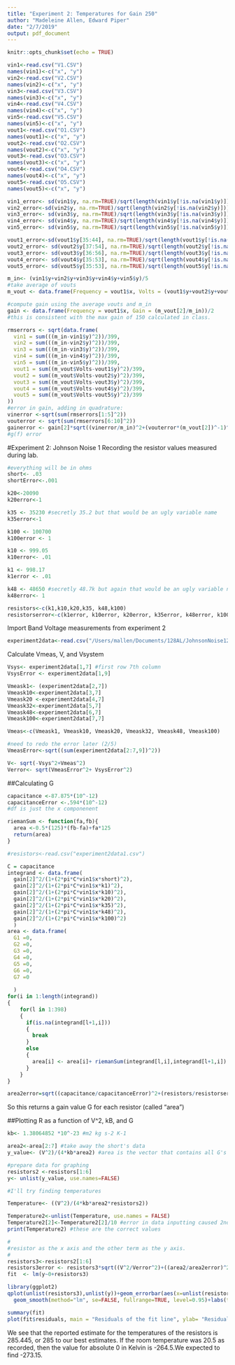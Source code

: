 ```yaml
---
title: "Experiment 2: Temperatures for Gain 250"
author: "Madeleine Allen, Edward Piper"
date: "2/7/2019"
output: pdf_document
---
```


```r
knitr::opts_chunk$set(echo = TRUE)
```

```r
vin1<-read.csv("V1.CSV")
names(vin1)<-c("x", "y")
vin2<-read.csv("V2.CSV")
names(vin2)<-c("x", "y")
vin3<-read.csv("V3.CSV")
names(vin3)<-c("x", "y")
vin4<-read.csv("V4.CSV")
names(vin4)<-c("x", "y")
vin5<-read.csv("V5.CSV")
names(vin5)<-c("x", "y")
vout1<-read.csv("O1.CSV")
names(vout1)<-c("x", "y")
vout2<-read.csv("O2.CSV")
names(vout2)<-c("x", "y")
vout3<-read.csv("O3.CSV")
names(vout3)<-c("x", "y")
vout4<-read.csv("O4.CSV")
names(vout4)<-c("x", "y")
vout5<-read.csv("O5.CSV")
names(vout5)<-c("x", "y")
```


```r
vin1_error<- sd(vin1$y, na.rm=TRUE)/sqrt(length(vin1$y[!is.na(vin1$y)]))
vin2_error<-sd(vin2$y, na.rm=TRUE)/sqrt(length(vin2$y[!is.na(vin2$y)]))
vin3_error<- sd(vin3$y, na.rm=TRUE)/sqrt(length(vin3$y[!is.na(vin3$y)]))
vin4_error<- sd(vin4$y, na.rm=TRUE)/sqrt(length(vin4$y[!is.na(vin4$y)]))
vin5_error<- sd(vin5$y, na.rm=TRUE)/sqrt(length(vin5$y[!is.na(vin5$y)]))

vout1_error<-sd(vout1$y[35:44], na.rm=TRUE)/sqrt(length(vout1$y[!is.na(vout1$y)]))
vout2_error<- sd(vout2$y[37:54], na.rm=TRUE)/sqrt(length(vout2$y[!is.na(vout2$y)]))
vout3_error<- sd(vout3$y[36:56], na.rm=TRUE)/sqrt(length(vout3$y[!is.na(vout3$y)]))
vout4_error<- sd(vout4$y[35:53], na.rm=TRUE)/sqrt(length(vout4$y[!is.na(vout4$y)]))
vout5_error<- sd(vout5$y[35:53], na.rm=TRUE)/sqrt(length(vout5$y[!is.na(vout5$y)]))
```

```r
m_in<- (vin1$y+vin2$y+vin3$y+vin4$y+vin5$y)/5
#take average of vouts
m_vout <- data.frame(Frequency = vout1$x, Volts = (vout1$y+vout2$y+vout3$y+vout4$y+vout5$y)/5)
```

```r
#compute gain using the average vouts and m_in
gain <- data.frame(Frequency = vout1$x, Gain = (m_vout[2]/m_in))/2
#this is consistent with the max gain of 150 calculated in class.
```

```r
rmserrors <- sqrt(data.frame(
  vin1 = sum(((m_in-vin1$y)^2))/399, 
  vin2 = sum(((m_in-vin2$y)^2))/399,
  vin3 = sum(((m_in-vin3$y)^2))/399,
  vin4 = sum(((m_in-vin4$y)^2))/399,
  vin5 = sum(((m_in-vin5$y)^2))/399,
  vout1 = sum((m_vout$Volts-vout1$y)^2)/399,
  vout2 = sum((m_vout$Volts-vout2$y)^2)/399,
  vout3 = sum((m_vout$Volts-vout3$y)^2)/399,
  vout4 = sum((m_vout$Volts-vout4$y)^2)/399,
  vout5 = sum((m_vout$Volts-vout5$y)^2)/399
))
#error in gain, adding in quadrature: 
vinerror <-sqrt(sum(rmserrors[1:5]^2))
vouterror <- sqrt(sum(rmserrors[6:10]^2))
gainerror <- gain[2]*sqrt((vinerror/m_in)^2+(vouterror*(m_vout[2])^-1)^2)
#g(f) error
```

#Experiment 2: Johnson Noise 1
Recording the resistor values measured during lab.
```r
#everything will be in ohms 
short<- .03
shortError<-.001

k20<-20090
k20error<-1

k35 <- 35230 #secretly 35.2 but that would be an ugly variable name
k35error<-1

k100 <- 100700
k100error <- 1

k10 <- 999.05
k10error<- .01

k1 <- 998.17
k1error <- .01

k48 <- 48650 #secretly 48.7k but again that would be an ugly variable name
k48error<- 1

resistors<-c(k1,k10,k20,k35, k48,k100)
resistorserror<-c(k1error, k10error, k20error, k35error, k48error, k100error)
```

Import Band Voltage measurements from experiment 2
```r
experiment2data<-read.csv("/Users/mallen/Documents/128AL/JohnsonNoise128AL/experiment2data2.csv")
```

Calculate Vmeas, V, and Vsystem
```r
Vsys<- experiment2data[1,7] #first row 7th column
VsysError <- experiment2data[1,9]

Vmeask1<- (experiment2data[2,7])
Vmeask10<-experiment2data[3,7]
Vmeask20 <-experiment2data[4,7]
Vmeask32<-experiment2data[5,7]
Vmeask48<-experiment2data[6,7]
Vmeask100<-experiment2data[7,7]

Vmeas<-c(Vmeask1, Vmeask10, Vmeask20, Vmeask32, Vmeask48, Vmeask100)

#need to redo the error later (2/5)
VmeasError<-sqrt((sum(experiment2data[2:7,9])^2))

V<- sqrt(-Vsys^2+Vmeas^2)
Verror<- sqrt(VmeasError^2+ VsysError^2)
```

##Calculating G

```r
capacitance <-87.875*(10^-12)
capacitanceError <-.594*(10^-12)
#df is just the x componenent

riemanSum <- function(fa,fb){
  area <-0.5*(125)*(fb-fa)+fa*125
  return(area)
}

#resistors<-read.csv("experiment2data1.csv")

C = capacitance
integrand <- data.frame(
  gain[2]^2/(1+(2*pi*C*vin1$x*short)^2),
  gain[2]^2/(1+(2*pi*C*vin1$x*k1)^2),
  gain[2]^2/(1+(2*pi*C*vin1$x*k10)^2),
  gain[2]^2/(1+(2*pi*C*vin1$x*k20)^2),
  gain[2]^2/(1+(2*pi*C*vin1$x*k35)^2),
  gain[2]^2/(1+(2*pi*C*vin1$x*k48)^2),
  gain[2]^2/(1+(2*pi*C*vin1$x*k100)^2)
  )
area <- data.frame(
  G1 =0,
  G2 =0,
  G3 =0,
  G4 =0,
  G5 =0,
  G6 =0,
  G7 =0
  
  )
for(i in 1:length(integrand))
{
    for(l in 1:398)
    {
      if(is.na(integrand[l+1,i]))
      {
        break
      }
      else
      {
        area[i] <- area[i]+ riemanSum(integrand[l,i],integrand[l+1,i])
      }
    }
}

area2error=sqrt((capacitance/capacitanceError)^2+(resistors/resistorserror)^2)
```

So this returns a gain value G for each resistor (called "area")

##Plotting R as a function of V^2, kB, and G
```r
kb<- 1.38064852 *10^-23 #m2 kg s-2 K-1

area2<-area[2:7] #take away the short's data
y_value<- (V^2)/(4*kb*area2) #area is the vector that contains all G's

#prepare data for graphing
resistors2 <-resistors[1:6]
y<- unlist(y_value, use.names=FALSE)
```

```r
#I'll try finding temperatures

Temperature<- ((V^2)/(4*kb*area2*resistors2))

Temperature2<-unlist(Temperature, use.names = FALSE)
Temperature2[2]<-Temperature2[2]/10 #error in data inputting caused 2nd term to be 10* every other term. 
print(Temperature2) #these are the correct values

```


```r
#
#resistor as the x axis and the other term as the y axis.
#
resistors3<-resistors2[1:6]
resistors3error <- resistors3*sqrt((V^2/Verror^2)+((area2/area2error)^2))
fit  <- lm(y~0+resistors3)
```

```r
library(ggplot2)
qplot(unlist(resistors3),unlist(y))+geom_errorbar(aes(x=unlist(resistors3), ymin=unlist(y-resistors3error), ymax=unlist(y+resistors3error)), width=0.25)+
  geom_smooth(method="lm", se=FALSE, fullrange=TRUE, level=0.95)+labs(title = "Resistance as a function of Gain and Voltage with a 1D Fit", x= "Resistance", y = "V^2/ (4*kb*G)")

summary(fit)
plot(fit$residuals, main = "Residuals of the fit line", ylab= "Residuals")
```
We see that the reported estimate for the temperatures of the resistors is 285.445, or 285 to our best estimates. If the room temperature was 20.5 as recorded, then the value for absolute 0 in Kelvin is -264.5.We expected to find -273.15.